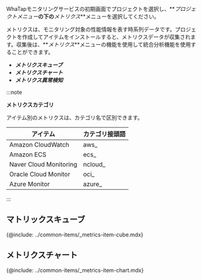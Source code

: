 WhaTapモニタリングサービスの初期画面でプロジェクトを選択し、**_プロジェクトメニュー_**の下の**_メトリクス_**メニューを選択してください。

メトリクスは、モニタリング対象の性能情報を表す時系列データです。プロジェクトを作成してアイテムをインストールすると、メトリクスデータが収集されます。収集後は、**_メトリクス_**メニューの機能を使用して統合分析機能を使用することができます。

-   **_メトリクスキューブ_**
-   **_メトリクスチャート_**
-   **_メトリクス異常検知_**

:::note 

**メトリクスカテゴリ**

アイテム別のメトリクスは、カテゴリ名で区別できます。

| アイテム                   | カテゴリ接頭語  |
| ---------------------- | -------- |
| Amazon CloudWatch      | aws\_    |
| Amazon ECS             | ecs\_    |
| Naver Cloud Monitoring | ncloud\_ |
| Oracle Cloud Monitor   | oci\_    |
| Azure Monitor          | azure\_  |

:::

## マトリックスキューブ

{@include: ../common-items/_metrics-item-cube.mdx}

## メトリクスチャート

{@include: ../common-items/_metrics-item-chart.mdx}  

<!-- 메트릭스 이상 탐지 문서 필요 230127 -->

<!-- 화면 필요? -->
